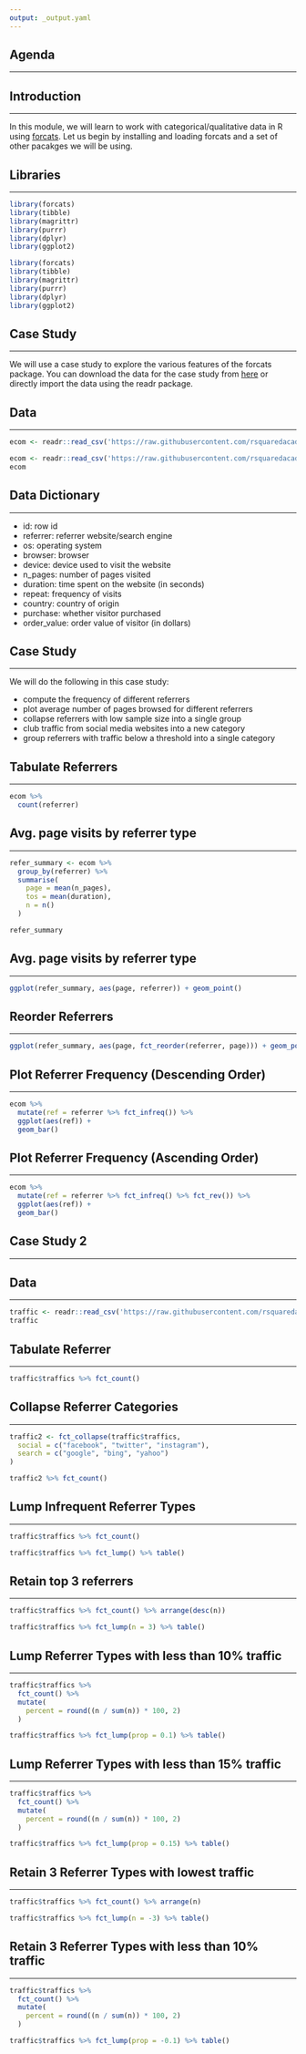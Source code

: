 ```yaml
---
output: _output.yaml
---
```


## {data-background="forcats.png"}

## Agenda

<hr>

## Introduction

<hr>

In this module, we will learn to work with categorical/qualitative data in R using [forcats](http://forcats.tidyverse.org). Let us begin by installing and loading forcats and a set of other pacakges we will be using.

## Libraries

<hr>

```r
library(forcats)
library(tibble)
library(magrittr)
library(purrr)
library(dplyr)
library(ggplot2)
```

```r
library(forcats)
library(tibble)
library(magrittr)
library(purrr)
library(dplyr)
library(ggplot2)
```

## Case Study

<hr>

We will use a case study to explore the various features of the forcats package. You can download the data for the case study from [here](https://raw.githubusercontent.com/rsquaredacademy/datasets/master/web.csv) or directly import the data using the readr package. 

## Data

<hr>

```r
ecom <- readr::read_csv('https://raw.githubusercontent.com/rsquaredacademy/datasets/master/web.csv')
```

```r
ecom <- readr::read_csv('https://raw.githubusercontent.com/rsquaredacademy/datasets/master/web.csv')
ecom
```

## Data Dictionary

<hr>

- id: row id
- referrer: referrer website/search engine
- os: operating system
- browser: browser
- device: device used to visit the website
- n_pages: number of pages visited
- duration: time spent on the website (in seconds)
- repeat: frequency of visits
- country: country of origin
- purchase: whether visitor purchased
- order_value: order value of visitor (in dollars)


## Case Study

<hr>

We will do the following in this case study:

- compute the frequency of different referrers
- plot average number of pages browsed for different referrers
- collapse referrers with low sample size into a single group
- club traffic from social media websites into a new category
- group referrers with traffic below a threshold into a single category
 
## Tabulate Referrers

<hr>

```r
ecom %>%
  count(referrer)
```

## Avg. page visits by referrer type

<hr>

```r
refer_summary <- ecom %>%
  group_by(referrer) %>%
  summarise(
    page = mean(n_pages),
    tos = mean(duration),
    n = n()
  )

refer_summary
```

## Avg. page visits by referrer type

<hr>

```r
ggplot(refer_summary, aes(page, referrer)) + geom_point()
```

## Reorder Referrers

<hr>

```r
ggplot(refer_summary, aes(page, fct_reorder(referrer, page))) + geom_point()
```

## Plot Referrer Frequency (Descending Order)

<hr>

```r
ecom %>%
  mutate(ref = referrer %>% fct_infreq()) %>%
  ggplot(aes(ref)) +
  geom_bar()
```

## Plot Referrer Frequency (Ascending Order)

<hr>

```r
ecom %>%
  mutate(ref = referrer %>% fct_infreq() %>% fct_rev()) %>%
  ggplot(aes(ref)) +
  geom_bar()
```

## Case Study 2

<hr>

## Data 

<hr>

```r
traffic <- readr::read_csv('https://raw.githubusercontent.com/rsquaredacademy/datasets/master/web_traffic.csv')
traffic
```

## Tabulate Referrer

<hr>

```r
traffic$traffics %>% fct_count()
```

## Collapse Referrer Categories

<hr>

```r
traffic2 <- fct_collapse(traffic$traffics,
  social = c("facebook", "twitter", "instagram"),
  search = c("google", "bing", "yahoo")
)

traffic2 %>% fct_count() 
```

## Lump Infrequent Referrer Types

<hr>

```r
traffic$traffics %>% fct_count()

traffic$traffics %>% fct_lump() %>% table()
```

## Retain top 3 referrers

<hr>

```r
traffic$traffics %>% fct_count() %>% arrange(desc(n))
```

```r
traffic$traffics %>% fct_lump(n = 3) %>% table()
```

## Lump Referrer Types with less than 10% traffic

<hr>

```r
traffic$traffics %>% 
  fct_count() %>%
  mutate(
    percent = round((n / sum(n)) * 100, 2)
  )
```

```r
traffic$traffics %>% fct_lump(prop = 0.1) %>% table()
```

## Lump Referrer Types with less than 15% traffic

<hr>

```r
traffic$traffics %>% 
  fct_count() %>%
  mutate(
    percent = round((n / sum(n)) * 100, 2)
  )
```

```r
traffic$traffics %>% fct_lump(prop = 0.15) %>% table()
```

## Retain 3 Referrer Types with lowest traffic

<hr>

```r
traffic$traffics %>% fct_count() %>% arrange(n)
```

```r
traffic$traffics %>% fct_lump(n = -3) %>% table()
```

## Retain 3 Referrer Types with less than 10% traffic

<hr>

```r
traffic$traffics %>% 
  fct_count() %>%
  mutate(
    percent = round((n / sum(n)) * 100, 2)
  )
```

```r
traffic$traffics %>% fct_lump(prop = -0.1) %>% table()
```

## {data-background="thankyou.png"}

<!-- To do: -->
<!--   - add intro slide -->
<!--   - add agenda -->
<!--   - describe data in case study -->
<!--   - new section for case study -->
<!--   - introduce functions with simple examples before case study -->
<!--   - describe case study 2 -->
<!--   - modify ecommerce data -->